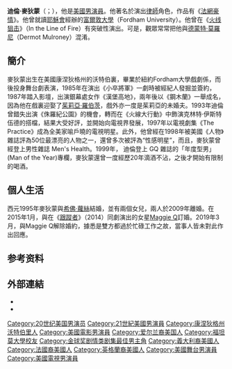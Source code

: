 {{blpsources|time=2015-12-04T21:40:13+00:00}}
{{expand|time=2015-12-04T21:40:13+00:00}}
{{藝人
| 姓名     = 迪倫·麥克德莫特
| 英文名   = Dylan McDermott
| 民族     = [[美國白人|美國白人]]
| 出生日期 = {{birth date and age|1961|10|26}}
| 配偶     = [[希佛·蘿絲|希佛·蘿絲]]（Shiva Rose）<br>(1995年-2009年)<br>[[Maggie_Q|Maggie Q]]<br>(2015年-2019-3)
|代表作 = 《官賤對決》、《全面攻佔：倒數救援》、《奧圖瑪塔》、《梅西的詛咒》|IMDb = 0001518|goldenglobeawards=金球獎最佳戲劇類電視男主角
2004年| type=男演員
| 图片     = File:Dylan McDermott 2014.jpg
| 图片尺寸 = 250px
| 图片简介 = 迪倫·麥狄蒙
| 国籍     = {{美國}}
| 出生地点 = [[美國|美國]][[康乃狄克州|康乃狄克州]][[沃特伯裏|沃特伯裏]]
| 职业     = [[演员|演员]]
| 语言     = [[英语|英语]]
| 活跃年代 = 1987年至今
}}
{{noteTA
|G1=Movie
|G2=TV}}
'''迪倫·麥狄蒙'''（{{lang-en|Dylan McDermott}}；{{bd|1961年|10月26日||}}），他是[[美國電影|美國]][[男演員|男演員]]。他著名於演出[[律師|律師]]角色，作品有《[[法網豪情|法網豪情]]》。他曾就讀[[耶穌會|耶穌會]]經辦的[[富爾敦大學|富爾敦大學]]（Fordham University）。他曾在《[[火线狙击|火线狙击]]》（In the Line of Fire）有突破性演出。可是，觀眾常常把他與[[德蒙特·莫羅尼|德蒙特·莫羅尼]]（Dermot Mulroney）混淆。

==簡介==
麥狄蒙出生在美國康涅狄格州的沃特伯裏，畢業於紐約Fordham大學戲劇係，而後投身舞台劇表演，1985年在演出《小卒將軍》一劇時被經紀人發掘並簽約，1987年踏入影壇，出演銀幕處女作《漢堡高地》，兩年後以《鋼木蘭》一舉成名，因為他在戲裏迎娶了[[茱莉亞·羅伯茨|茱莉亞·羅伯茨]]，戲外亦一度是茱莉亞的未婚夫。1993年迪倫曾錯失出演《侏羅紀公園》的機會，轉而在《火線大行動》中飾演克林特·伊斯特伍德的搭檔，結果大受好評，並開始向電視界發展，1997年以電視劇集《The Practice》成為全美家喻戶曉的電視明星。此外，他曾經在1998年被美國《人物》雜誌評為50位最漂亮的人物之一，還曾多次被評為“性感明星”，而且，麥狄蒙曾經登上男性雜誌 Men's Health。1999年， 迪倫登上 GQ 雜誌的「年度型男」(Man of the Year)專欄，麥狄蒙還曾一度經歷20年滴酒不沾，之後才開始有限制的喝酒。

==個人生活==
西元1995年麥狄蒙與[[希佛·蘿絲|希佛·蘿絲]]結婚，並有兩個女兒，兩人於2009年離婚。在2015年1月，與在《[[跟蹤者|跟蹤者]]》（2014）同劇演出的女星[[Maggie_Q|Maggie Q]]訂婚。2019年3月，與Maggie Q解除婚約，據悉是雙方都過於忙碌工作之故，當事人皆未對此作出回應。

== 参考资料 ==
{{reflist|30em}}

==外部連結==
* {{IMDb name|nm0001518}}
* {{Iobdb|33391}}
{{金球奖剧情类剧集最佳男主角}}
{{Authority control}}
{{DEFAULTSORT:McDermott, Dylan}}
[[Category:20世纪美国男演员|Category:20世纪美国男演员]]
[[Category:21世紀美國男演員|Category:21世紀美國男演員]]
[[Category:康涅狄格州沃特伯里人|Category:康涅狄格州沃特伯里人]]
[[Category:美國電影男演員|Category:美國電影男演員]]
[[Category:爱尔兰裔美国人|Category:爱尔兰裔美国人]]
[[Category:福坦莫大學校友|Category:福坦莫大學校友]]
[[Category:金球奖剧情类剧集最佳男主角|Category:金球奖剧情类剧集最佳男主角]]
[[Category:義大利裔美國人|Category:義大利裔美國人]]
[[Category:法國裔美國人|Category:法國裔美國人]]
[[Category:英格蘭裔美國人|Category:英格蘭裔美國人]]
[[Category:美國舞台男演員|Category:美國舞台男演員]]
[[Category:美國電視男演員|Category:美國電視男演員]]